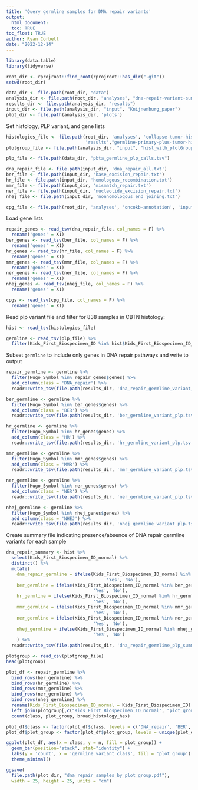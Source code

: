 ```yaml
---
title: 'Query germline samples for DNA repair variants'
output: 
  html_document:
  toc: TRUE
toc_float: TRUE
author: Ryan Corbett
date: "2022-12-14"
---
```

  
```r
library(data.table)
library(tidyverse)

root_dir <- rprojroot::find_root(rprojroot::has_dir(".git"))
setwd(root_dir)

data_dir <- file.path(root_dir, "data")
analysis_dir <- file.path(root_dir, "analyses", "dna-repair-variant-summary")
results_dir <- file.path(analysis_dir, "results")
input_dir <- file.path(analysis_dir, "input", "Knijnenburg_paper")
plot_dir <- file.path(analysis_dir, 'plots')
```

Set histology, PLP variant, and gene lists

```r
histologies_file <- file.path(root_dir, 'analyses', 'collapse-tumor-histologies',
                              'results',"germline-primary-plus-tumor-histologies-CBTN-dx.tsv")
plotgroup_file <- file.path(analysis_dir, "input", "hist_with_plotGroup.csv")

plp_file <- file.path(data_dir, "pbta_germline_plp_calls.tsv")

dna_repair_file <- file.path(input_dir, 'dna_repair_all.txt')
ber_file <- file.path(input_dir, 'base_excision_repair.txt')
hr_file <- file.path(input_dir, 'homologous_recombination.txt')
mmr_file <- file.path(input_dir, 'mismatch_repair.txt')
ner_file <- file.path(input_dir, 'nucleotide_excision_repair.txt')
nhej_file <- file.path(input_dir, 'nonhomologous_end_joining.txt')

cpg_file <- file.path(root_dir, 'analyses', 'oncokb-annotation', 'input', 'cpg.txt')
```

Load gene lists
```r
repair_genes <- read_tsv(dna_repair_file, col_names = F) %>%
  rename('genes' = X1)
ber_genes <- read_tsv(ber_file, col_names = F) %>%
  rename('genes' = X1)
hr_genes <- read_tsv(hr_file, col_names = F) %>%
  rename('genes' = X1)
mmr_genes <- read_tsv(mmr_file, col_names = F) %>%
  rename('genes' = X1)
ner_genes <- read_tsv(ner_file, col_names = F) %>%
  rename('genes' = X1)
nhej_genes <- read_tsv(nhej_file, col_names = F) %>%
  rename('genes' = X1)

cpgs <- read_tsv(cpg_file, col_names = F) %>%
  rename('genes' = X1)
```

Read plp variant file and filter for 838 samples in CBTN histology: 

```r
hist <- read_tsv(histologies_file)

germline <- read_tsv(plp_file) %>%
  filter(Kids_First_Biospecimen_ID %in% hist$Kids_First_Biospecimen_ID_normal)
```

Subset `germline` to include only genes in DNA repair pathways and write to output

```r
repair_germline <- germline %>%
  filter(Hugo_Symbol %in% repair_genes$genes) %>%
  add_column(class = 'DNA_repair') %>%
  readr::write_tsv(file.path(results_dir, 'dna_repair_germline_variant_plp.tsv'))

ber_germline <- germline %>%
  filter(Hugo_Symbol %in% ber_genes$genes) %>%
  add_column(class = 'BER') %>%
  readr::write_tsv(file.path(results_dir, 'ber_germline_variant_plp.tsv'))

hr_germline <- germline %>%
  filter(Hugo_Symbol %in% hr_genes$genes) %>%
  add_column(class = 'HR') %>%
  readr::write_tsv(file.path(results_dir, 'hr_germline_variant_plp.tsv'))

mmr_germline <- germline %>%
  filter(Hugo_Symbol %in% mmr_genes$genes) %>%
  add_column(class = 'MMR') %>%
  readr::write_tsv(file.path(results_dir, 'mmr_germline_variant_plp.tsv'))

ner_germline <- germline %>%
  filter(Hugo_Symbol %in% ner_genes$genes) %>%
  add_column(class = 'NER') %>%
  readr::write_tsv(file.path(results_dir, 'ner_germline_variant_plp.tsv'))

nhej_germline <- germline %>%
  filter(Hugo_Symbol %in% nhej_genes$genes) %>%
  add_column(class = 'NHEJ') %>%
  readr::write_tsv(file.path(results_dir, 'nhej_germline_variant_plp.tsv'))
```

Create summary file indicating presence/absence of DNA repair germline variants for each sample

```r
dna_repair_summary <- hist %>%
  select(Kids_First_Biospecimen_ID_normal) %>%
  distinct() %>%
  mutate(
    dna_repair_germline = ifelse(Kids_First_Biospecimen_ID_normal %in% repair_germline$Kids_First_Biospecimen_ID,
                                      'Yes', 'No'),
    ber_germline = ifelse(Kids_First_Biospecimen_ID_normal %in% ber_germline$Kids_First_Biospecimen_ID,
                                 'Yes', 'No'),
    hr_germline = ifelse(Kids_First_Biospecimen_ID_normal %in% hr_germline$Kids_First_Biospecimen_ID,
                                 'Yes', 'No'),
    mmr_germline = ifelse(Kids_First_Biospecimen_ID_normal %in% mmr_germline$Kids_First_Biospecimen_ID,
                                 'Yes', 'No'),
    ner_germline = ifelse(Kids_First_Biospecimen_ID_normal %in% ner_germline$Kids_First_Biospecimen_ID,
                                 'Yes', 'No'),
    nhej_germline = ifelse(Kids_First_Biospecimen_ID_normal %in% nhej_germline$Kids_First_Biospecimen_ID,
                                 'Yes', 'No')
    ) %>%
  readr::write_tsv(file.path(results_dir, 'dna_repair_germline_plp_summary.tsv'))
```

```r
plotgroup <- read_csv(plotgroup_file)
head(plotgroup)

plot_df <- repair_germline %>%
  bind_rows(ber_germline) %>%
  bind_rows(hr_germline) %>%
  bind_rows(mmr_germline) %>%
  bind_rows(ner_germline) %>%
  bind_rows(nhej_germline) %>%
  rename(Kids_First_Biospecimen_ID_normal = Kids_First_Biospecimen_ID) %>%
  left_join(plotgroup[,c("Kids_First_Biospecimen_ID_normal", "plot_group", "broad_histology_hex")], by = 'Kids_First_Biospecimen_ID_normal') %>%
  count(class, plot_group, broad_histology_hex)

plot_df$class <- factor(plot_df$class, levels = c('DNA_repair', 'BER', 'HR', 'MMR', 'NER', 'NHEJ'))
plot_df$plot_group <- factor(plot_df$plot_group, levels = unique(plot_df$plot_group))
```

```r
ggplot(plot_df, aes(x = class, y = n, fill = plot_group)) +
  geom_bar(position="stack", stat="identity") +
  labs(y = 'count', x = 'germline variant class', fill = 'plot group') + 
  theme_minimal()

ggsave(
  file.path(plot_dir, "dna_repair_samples_by_plot_group.pdf"), 
  width = 25, height = 25, units = "cm")
```

